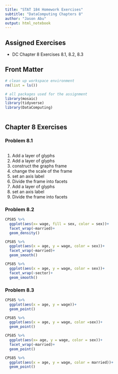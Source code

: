 ```yaml
---
title: "STAT 184 Homework Exercises" 
subtitle: "DataComputing Chapters 8"
author: "Jason Abu"
output: html_notebook
---
```


## Assigned Exercises

- DC Chapter 8 Exercises 8.1, 8.2, 8.3

## Front Matter

```r
# clean up workspace environment
rm(list = ls())

# all packages used for the assignment
library(mosaic)
library(tidyverse)
library(DataComputing)



```



## Chapter 8 Exercises

### Problem 8.1
```r
```
1. Add a layer of glyphs
2. Add a layer of glyphs
3. construct the graphs frame
4. change the scale of the frame
5. set an axis label
6. Divide the frame into facets
7. Add a layer of glyphs
8. set an axis label
9. Divide the frame into facets

### Problem 8.2

```r
CPS85 %>%
  ggplot(aes(x= wage, fill = sex, color = sex))+
  facet_wrap(~married)+
  geom_density()
```
```r
CPS85 %>%
  ggplot(aes(x = age, y = wage, color = sex))+
  facet_wrap(~married)+
  geom_smooth()
```

```r
CPS85 %>%
  ggplot(aes(x = age, y = wage, color = sex))+
  facet_wrap(~sector)+
  geom_smooth()
```
### Problem 8.3

```r
CPS85 %>%
  ggplot(aes(x = age, y = wage))+
  geom_point()
```
```r
CPS85 %>%
  ggplot(aes(x = age, y = wage, color =sex))+
  geom_point()
```

```r
CPS85 %>%
  ggplot(aes(x= age, y = wage, color = sex))+
  facet_wrap(~married)+
  geom_point()
```

```r
CPS85 %>%
  ggplot(aes(x = age, y = wage, color = married))+
  geom_point()
```


